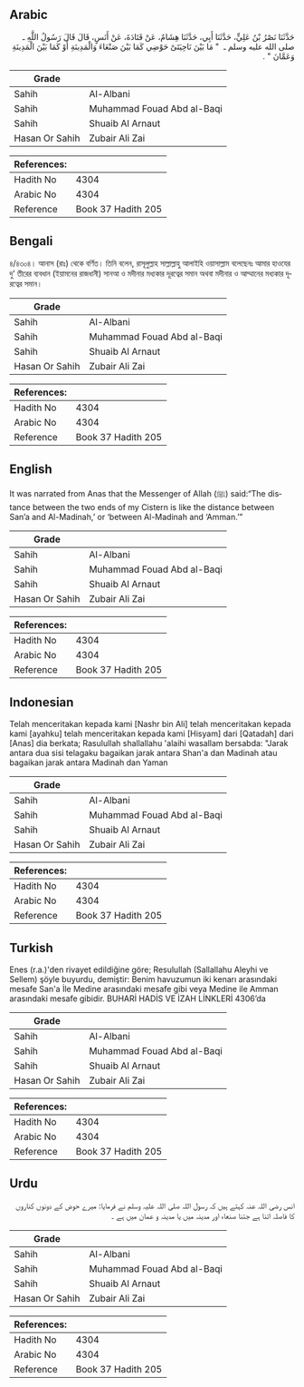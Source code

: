 ## Arabic


<div dir="rtl" lang="ar" style={{fontSize:'larger',backgroundColor:'#f8f9fa',padding:20}}>
حَدَّثَنَا نَصْرُ بْنُ عَلِيٍّ، حَدَّثَنَا أَبِي، حَدَّثَنَا هِشَامٌ، عَنْ قَتَادَةَ، عَنْ أَنَسٍ، قَالَ قَالَ رَسُولُ اللَّهِ ـ صلى الله عليه وسلم ـ ‏ "‏ مَا بَيْنَ نَاحِيَتَىْ حَوْضِي كَمَا بَيْنَ صَنْعَاءَ وَالْمَدِينَةِ أَوْ كَمَا بَيْنَ الْمَدِينَةِ وَعَمَّانَ ‏"‏ ‏.‏
</div>
<div style={{backgroundColor:'#f8f9fa',padding:20, marginBottom: 10}}><table> <thead> <tr> <th>Grade</th> <th></th> </tr> </thead> <tbody> <tr><td>Sahih</td><td>Al-Albani</td></tr><tr><td>Sahih</td><td>Muhammad Fouad Abd al-Baqi</td></tr><tr><td>Sahih</td><td>Shuaib Al Arnaut</td></tr><tr><td>Hasan Or Sahih</td><td>Zubair Ali Zai</td></tr></tbody></table><table> <thead> <tr> <th>References:</th> <th></th> </tr> </thead> <tbody><tr><td>Hadith No</td><td>4304</td></tr><tr><td>Arabic No</td><td>4304</td></tr><tr><td>Reference</td><td>Book 37 Hadith 205</td></tr></tbody></table></div>

## Bengali


<div dir="ltr" lang="bn" style={{fontSize:'larger',backgroundColor:'#f8f9fa',padding:20}}>
৪/৪৩০৪। আনাস (রাঃ) থেকে বর্ণিত। তিনি বলেন, রাসূলুল্লাহ সাল্লাল্লাহু আলাইহি ওয়াসাল্লাম বলেছেনঃ আমার হাওযের দু’ তীরের ব্যবধান (ইয়ামনের রাজধানী) সানআ ও মদীনার মধ্যকার দূরত্বের সমান অথবা মদীনার ও আম্মানের মধ্যকার দূরত্বের সমান।
</div>
<div style={{backgroundColor:'#f8f9fa',padding:20, marginBottom: 10}}><table> <thead> <tr> <th>Grade</th> <th></th> </tr> </thead> <tbody> <tr><td>Sahih</td><td>Al-Albani</td></tr><tr><td>Sahih</td><td>Muhammad Fouad Abd al-Baqi</td></tr><tr><td>Sahih</td><td>Shuaib Al Arnaut</td></tr><tr><td>Hasan Or Sahih</td><td>Zubair Ali Zai</td></tr></tbody></table><table> <thead> <tr> <th>References:</th> <th></th> </tr> </thead> <tbody><tr><td>Hadith No</td><td>4304</td></tr><tr><td>Arabic No</td><td>4304</td></tr><tr><td>Reference</td><td>Book 37 Hadith 205</td></tr></tbody></table></div>

## English


<div dir="ltr" lang="en" style={{fontSize:'larger',backgroundColor:'#f8f9fa',padding:20}}>
It was narrated from Anas that the Messenger of Allah (ﷺ) said:“The distance between the two ends of my Cistern is like the distance between San’a and Al-Madinah,’ or ‘between Al-Madinah and ‘Amman.’”
</div>
<div style={{backgroundColor:'#f8f9fa',padding:20, marginBottom: 10}}><table> <thead> <tr> <th>Grade</th> <th></th> </tr> </thead> <tbody> <tr><td>Sahih</td><td>Al-Albani</td></tr><tr><td>Sahih</td><td>Muhammad Fouad Abd al-Baqi</td></tr><tr><td>Sahih</td><td>Shuaib Al Arnaut</td></tr><tr><td>Hasan Or Sahih</td><td>Zubair Ali Zai</td></tr></tbody></table><table> <thead> <tr> <th>References:</th> <th></th> </tr> </thead> <tbody><tr><td>Hadith No</td><td>4304</td></tr><tr><td>Arabic No</td><td>4304</td></tr><tr><td>Reference</td><td>Book 37 Hadith 205</td></tr></tbody></table></div>

## Indonesian


<div dir="ltr" lang="id" style={{fontSize:'larger',backgroundColor:'#f8f9fa',padding:20}}>
Telah menceritakan kepada kami [Nashr bin Ali] telah menceritakan kepada kami [ayahku] telah menceritakan kepada kami [Hisyam] dari [Qatadah] dari [Anas] dia berkata; Rasulullah shallallahu 'alaihi wasallam bersabda: "Jarak antara dua sisi telagaku bagaikan jarak antara Shan'a dan Madinah atau bagaikan jarak antara Madinah dan Yaman
</div>
<div style={{backgroundColor:'#f8f9fa',padding:20, marginBottom: 10}}><table> <thead> <tr> <th>Grade</th> <th></th> </tr> </thead> <tbody> <tr><td>Sahih</td><td>Al-Albani</td></tr><tr><td>Sahih</td><td>Muhammad Fouad Abd al-Baqi</td></tr><tr><td>Sahih</td><td>Shuaib Al Arnaut</td></tr><tr><td>Hasan Or Sahih</td><td>Zubair Ali Zai</td></tr></tbody></table><table> <thead> <tr> <th>References:</th> <th></th> </tr> </thead> <tbody><tr><td>Hadith No</td><td>4304</td></tr><tr><td>Arabic No</td><td>4304</td></tr><tr><td>Reference</td><td>Book 37 Hadith 205</td></tr></tbody></table></div>

## Turkish


<div dir="ltr" lang="tr" style={{fontSize:'larger',backgroundColor:'#f8f9fa',padding:20}}>
Enes (r.a.)'den rivayet edildiğine göre; Resulullah (Sallallahu Aleyhi ve Sellem) şöyle buyurdu, demiştir: Benim havuzumun iki kenarı arasındaki mesafe San'a İle Medine arasındaki mesafe gibi veya Medine ile Amman arasındaki mesafe gibidir. BUHARİ HADİS VE İZAH LİNKLERİ 4306’da
</div>
<div style={{backgroundColor:'#f8f9fa',padding:20, marginBottom: 10}}><table> <thead> <tr> <th>Grade</th> <th></th> </tr> </thead> <tbody> <tr><td>Sahih</td><td>Al-Albani</td></tr><tr><td>Sahih</td><td>Muhammad Fouad Abd al-Baqi</td></tr><tr><td>Sahih</td><td>Shuaib Al Arnaut</td></tr><tr><td>Hasan Or Sahih</td><td>Zubair Ali Zai</td></tr></tbody></table><table> <thead> <tr> <th>References:</th> <th></th> </tr> </thead> <tbody><tr><td>Hadith No</td><td>4304</td></tr><tr><td>Arabic No</td><td>4304</td></tr><tr><td>Reference</td><td>Book 37 Hadith 205</td></tr></tbody></table></div>

## Urdu


<div dir="rtl" lang="ur" style={{fontSize:'larger',backgroundColor:'#f8f9fa',padding:20}}>
انس رضی اللہ عنہ کہتے ہیں کہ رسول اللہ صلی اللہ علیہ وسلم نے فرمایا: میرے حوض کے دونوں کناروں کا فاصلہ اتنا ہے جتنا صنعاء اور مدینہ میں یا مدینہ و عمان میں ہے ۔
</div>
<div style={{backgroundColor:'#f8f9fa',padding:20, marginBottom: 10}}><table> <thead> <tr> <th>Grade</th> <th></th> </tr> </thead> <tbody> <tr><td>Sahih</td><td>Al-Albani</td></tr><tr><td>Sahih</td><td>Muhammad Fouad Abd al-Baqi</td></tr><tr><td>Sahih</td><td>Shuaib Al Arnaut</td></tr><tr><td>Hasan Or Sahih</td><td>Zubair Ali Zai</td></tr></tbody></table><table> <thead> <tr> <th>References:</th> <th></th> </tr> </thead> <tbody><tr><td>Hadith No</td><td>4304</td></tr><tr><td>Arabic No</td><td>4304</td></tr><tr><td>Reference</td><td>Book 37 Hadith 205</td></tr></tbody></table></div>